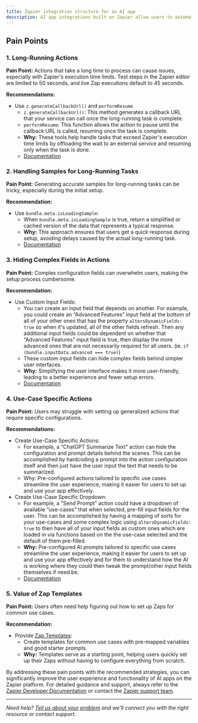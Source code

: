 ```yaml
---
title: Zapier integration structure for an AI app
description: AI app integrations built on Zapier allow users to automate tasks using AI capabilities. Here are some common pain points and recommendations when building AI apps on Zapier.
---
```

## Pain Points

### 1\. Long-Running Actions

**Pain Point:** Actions that take a long time to process can cause issues, especially with Zapier's execution time limits. Test steps in the Zapier editor are limited to 50 seconds, and live Zap executions default to 45 seconds.

**Recommendations:**

*   Use `z.generateCallbackUrl()` and `performResume`
    *   `z.generateCallbackUrl()`: This method generates a callback URL that your service can call once the long-running task is complete.
    *   `performResume`: This function allows the action to pause until the callback URL is called, resuming once the task is complete.
    *   **Why:** These tools help handle tasks that exceed Zapier's execution time limits by offloading the wait to an external service and resuming only when the task is done.
    *   [Documentation](/platform/reference/cli-docs#zgeneratecallbackurl)

### 2\. Handling Samples for Long-Running Tasks

**Pain Point:** Generating accurate samples for long-running tasks can be tricky, especially during the initial setup.

**Recommendation:**

*   Use `bundle.meta.isLoadingSample`:
    *   When `bundle.meta.isLoadingSample` is true, return a simplified or cached version of the data that represents a typical response.
    *   **Why:** This approach ensures that users get a quick response during setup, avoiding delays caused by the actual long-running task.
    *   [Documentation](/platform/reference/cli-docs#bundlemeta)

### 3\. Hiding Complex Fields in Actions

**Pain Point:** Complex configuration fields can overwhelm users, making the setup process cumbersome.

**Recommendation:**

*   Use Custom Input Fields:
    *   You can create an input field that depends on another. For example, you could create an “Advanced Features” input field at the bottom of all of your other ones that has the property `altersDynamicFields: true` so when it's updated, all of the other fields refresh. Then any additional input fields could be dependent on whether that “Advanced Features” input field is true, then display the more advanced ones that are not necessarily required for all users. (ie. `if (bundle.inputData.advanced === true)`)
    *   These custom input fields can hide complex fields behind simpler user interfaces.
    *   **Why:** Simplifying the user interface makes it more user-friendly, leading to a better experience and fewer setup errors.
    *   [Documentation](/platform/reference/cli-docs#customdynamic-fields)

### 4\. Use-Case Specific Actions

**Pain Point:** Users may struggle with setting up generalized actions that require specific configurations.

**Recommendations:**

*   Create Use-Case Specific Actions:
    *   For example, a “ChatGPT Summarize Text” action can hide the configuration and prompt details behind the scenes. This can be accomplished by hardcoding a prompt into the action configuration itself and then just have the user input the text that needs to be summarized.
    *   Why: Pre-configured actions tailored to specific use cases streamline the user experience, making it easier for users to set up and use your app effectively.
*   Create Use-Case Specific Dropdown:
    *   For example, a “Send Prompt” action could have a dropdown of available “use-cases” that when selected, pre-fill input fields for the user. This can be accomplished by having a mapping of sorts for your use-cases and some complex logic using `altersDynamicFields: true` to then have all of your input fields as custom ones which are loaded in via functions based on the the use-case selected and the default of them pre-filled.
    *   **Why:** Pre-configured AI prompts tailored to specific use cases streamline the user experience, making it easier for users to set up and use your app effectively and for them to understand how the AI is working where they could then tweak the prompt/other input fields themselves if need be.
    *   [Documentation](https://github.com/zapier/zapier-platform/blob/main/packages/schema/docs/build/schema.md#fieldschema)

### 5\. Value of Zap Templates

**Pain Point:** Users often need help figuring out how to set up Zaps for common use cases.

**Recommendation:**

*   Provide [Zap Templates](/platform/publish/zap-templates):
    *   Create templates for common use cases with pre-mapped variables and good starter prompts.
    *   **Why:** Templates serve as a starting point, helping users quickly set up their Zaps without having to configure everything from scratch.

By addressing these pain points with the recommended strategies, you can significantly improve the user experience and functionality of AI apps on the Zapier platform. For detailed guidance and support, always refer to the [Zapier Developer Documentation](https://platform.zapier.com/docs) or contact the [Zapier support team](https://developer.zapier.com/contact).

- - -

_Need help? [Tell us about your problem](https://developer.zapier.com/contact) and we'll connect you with the right resource or contact support._
